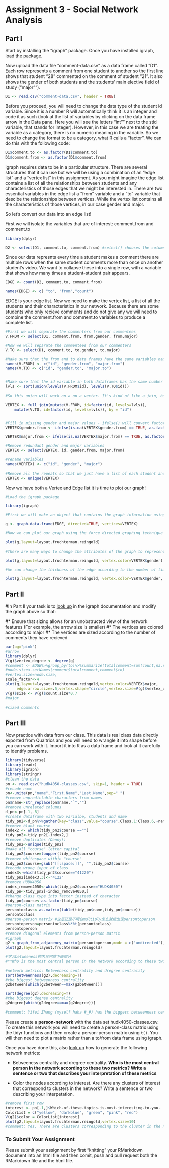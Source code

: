 # Assignment 3 - Social Network Analysis

## Part I
Start by installing the "igraph" package. Once you have installed igraph, load the package.

Now upload the data file "comment-data.csv" as a data frame called "D1". Each row represents a comment from one student to another so the first line shows that student "28" commented on the comment of student "21". It also shows the gender of both students and the students' main elective field of study ("major"").

```r
D1 <- read.csv("comment-data.csv", header = TRUE)
```

Before you proceed, you will need to change the data type of the student id variable. Since it is a number R will automatically think it is an integer and code it as such (look at the list of variables by clicking on the data frame arrow in the Data pane. Here you will see the letters "int"" next to the stid variable, that stands for integer). However, in this case we are treating the variable as a category, there is no numeric meaning in the variable. So we need to change the format to be a category, what R calls a "factor". We can do this with the following code:

```r
D1$comment.to <- as.factor(D1$comment.to)
D1$comment.from <- as.factor(D1$comment.from)
```

igraph requires data to be in a particular structure. There are several structures that it can use but we will be using a combination of an "edge list" and a "vertex list" in this assignment. As you might imagine the edge list contains a list of all the relationships between students and any characteristics of those edges that we might be interested in. There are two essential variables in the edge list a "from" variable and a "to" variable that descibe the relationships between vertices. While the vertex list contains all the characteristics of those vertices, in our case gender and major.

So let's convert our data into an edge list!

First we will isolate the variables that are of interest: comment.from and comment.to

```r
library(dplyr)

D2 <- select(D1, comment.to, comment.from) #select() chooses the columns
```

Since our data represnts every time a student makes a comment there are multiple rows when the same student comments more than once on another student's video. We want to collapse these into a single row, with a variable that shows how many times a student-student pair appears.

```r

EDGE <- count(D2, comment.to, comment.from)

names(EDGE) <- c( "to", "from","count")

```

EDGE is your edge list. Now we need to make the vertex list, a list of all the students and their characteristics in our network. Because there are some students who only recieve comments and do not give any we will need to combine the comment.from and comment.to variables to produce a complete list.

```r
#First we will separate the commenters from our commentees
V.FROM <- select(D1, comment.from, from.gender, from.major)

#Now we will separate the commentees from our commenters
V.TO <- select(D1, comment.to, to.gender, to.major)

#Make sure that the from and to data frames have the same variables names
names(V.FROM) <- c("id", "gender.from", "major.from")
names(V.TO) <- c("id", "gender.to", "major.to")


#Make sure that the id variable in both dataframes has the same number of levels
lvls <- sort(union(levels(V.FROM$id), levels(V.TO$id)))

#So this union will work on a on a vector. It's kind of like a join, but just for a vector. And then I'm going to use the levels command.That extracts the levels from each variable. So we're going to take out that this one is 25(i.e. v.FROM$id) and this one that has 22 and then union is going to join those two things together for us. And then because

VERTEX <- full_join(mutate(V.FROM, id=factor(id, levels=lvls)),
    mutate(V.TO, id=factor(id, levels=lvls)), by = "id")


#Fill in missing gender and major values - ifelse() will convert factors to numerical values so convert to character
VERTEX$gender.from <- ifelse(is.na(VERTEX$gender.from) == TRUE, as.factor(as.character(VERTEX$gender.to)), as.factor(as.character(VERTEX$gender.from)))

VERTEX$major.from <- ifelse(is.na(VERTEX$major.from) == TRUE, as.factor(as.character(VERTEX$major.to)), as.factor(as.character(VERTEX$major.from)))

#Remove redundant gender and major variables
VERTEX <- select(VERTEX, id, gender.from, major.from)

#rename variables
names(VERTEX) <- c("id", "gender", "major")

#Remove all the repeats so that we just have a list of each student and their characteristics
VERTEX <- unique(VERTEX)

```

Now we have both a Vertex and Edge list it is time to plot our graph!

```r
#Load the igraph package

library(igraph)

#First we will make an object that contains the graph information using our two dataframes EDGE and VERTEX. Notice that we have made "directed = TRUE" - our graph is directed since comments are being given from one student to another.

g <- graph.data.frame(EDGE, directed=TRUE, vertices=VERTEX)

#Now we can plot our graph using the force directed graphing technique - our old friend Fruchertman-Reingold!

plot(g,layout=layout.fruchterman.reingold)

#There are many ways to change the attributes of the graph to represent different characteristics of the newtork. For example, we can color the nodes according to gender.

plot(g,layout=layout.fruchterman.reingold, vertex.color=VERTEX$gender)

#We can change the thickness of the edge according to the number of times a particular student has sent another student a comment.

plot(g,layout=layout.fruchterman.reingold, vertex.color=VERTEX$gender, edge.width=EDGE$count)

```

## Part II

#In Part II your task is to [look up](http://igraph.org/r/) in the igraph documentation and modify the graph above so that:

#* Ensure that sizing allows for an unobstructed view of the network features (For example, the arrow size is smaller)
#* The vertices are colored according to major
#* The vertices are sized according to the number of comments they have recieved

```r
par(bg="pink")
#arrow
library(dplyr)
V(g)$vertex_degree <- degree(g)
#comment <- EDGE%>%group_by(to)%>%summarize(totalcomment=sum(count,na.rm=T))
#node.size<-setNames(comment$totalcomment,comment$to)
#vertex.size=node.size,
scale_factor<-4
plot(g,layout=layout.fruchterman.reingold,vertex.color=VERTEX$major,
     edge.arrow.size=.5,vertex.shape="circle",vertex.size=V(g)$vertex_degree*scale_factor,edge.curved=.1,vertex.frame.color="gray",vertex.label.cex=.8,)
V(g)$size <- V(g)$count.size*0.7
#major

#sized comments 
```


## Part III

Now practice with data from our class. This data is real class data directly exported from Qualtrics and you will need to wrangle it into shape before you can work with it. Import it into R as a data frame and look at it carefully to identify problems.
```r
library(tidyverse)
library(readr)
library(igraph)
library(stringr)
#clean the data 
pn <- read.csv("hudk4050-classes.csv", skip=1, header = TRUE)
#recode name 
pn<-unite(pn,"name","First.Name","Last.Name",sep=" ")
#remove unpredictable characters from names 
pn$name<-str_replace(pn$name,"`","")
#remove unrelated columns
d_pn<-pn[-1,-8]
#create dataframe with two varialbe, students and name 
tidy_pn2<-d_pn%>%gather(key="class",value="course",Class.1:Class.6,-name, factor_key=TRUE,na.rm=TRUE)
#remove blank course
index2 <- which(tidy_pn2$course =="")
tidy_pn2<-tidy_pn2[-index2,] 
#remove duplicates (Danny!)
tidy_pn2<-unique(tidy_pn2)
#make all "course" letter capital
tidy_pn2$course=toupper(tidy_pn2$course)
#remove whitespace within "course"
tidy_pn2$course=gsub("[[:space:]]", "",tidy_pn2$course)
#recode wrong input of class
index3<-which(tidy_pn2$course=="41220")
tidy_pn2[index3,3]<-"4122"
#remove HUDK4050
index_remove4050<-which(tidy_pn2$course=="HUDK4050")
tidy_pn<-tidy_pn2[-index_remove4050,]
#change class type into factor instead of character
tidy_pn$course<-as.factor(tidy_pn$course)
#person-class matrix
persontoclass<-as.matrix(table(tidy_pn$name,tidy_pn$course)) 
persontoclass
#person-person matrix #这是还是不明白multiply怎么就能出现persontoperson
persontoperson=persontoclass%*%t(persontoclass)
persontoperson
#remove diagonal elements from person-person matrix
#igraph
g2 <-graph_from_adjacency_matrix(persontoperson,mode = c('undirected'),diag=F)
plot(g2,layout=layout.fruchterman.reingold)

#学习betweeness的内容完成下面部分
#**Who is the most central person in the network according to these two metrics? Write a sentence or two that describes your interpretation of these metrics**
  
#network metrics: Betweeness centrality and dregree centrality
sort(betweenness(g2),decreasing=T)
#the biggest betweenness centrality
g2between[which(g2between==max(g2between))]

sort(degree(g2),decreasing=T)
#the biggest degree centrality
g2degree[which(g2degree==max(g2degree))]

#comment: Yifei Zhang (myself haha #_#) has the biggest betweenness centrality. Guoliang Xu, Hangshi Jin, Jiaao Qi, Jiacong Zhu, Jiahao Shen,Wenqi Gao, Xiyun Zhang and Yingxin Xie have the biggest degree centrality.
```

Please create a **person-network** with the data set hudk4050-classes.csv. To create this network you will need to create a person-class matrix using the tidyr functions and then create a person-person matrix using `t()`. You will then need to plot a matrix rather than a to/from data frame using igraph.

Once you have done this, also [look up](http://igraph.org/r/) how to generate the following network metrics:

* Betweeness centrality and dregree centrality. **Who is the most central person in the network according to these two metrics? Write a sentence or two that describes your interpretation of these metrics**

* Color the nodes according to interest. Are there any clusters of interest that correspond to clusters in the network? Write a sentence or two describing your interpetation.

```r
#remove first row
interest <- pn[-1,]$Which.of.these.topics.is.most.interesting.to.you.
ColorList = c("yellow", "darkblue", "green", "pink", "red")
V(g2)$color = ColorList[interest]
plot(g2,layout=layout.fruchterman.reingold,vertex.size=10)
#comment: Yes. There are clusters corresponding to the cluster in the network. In my opinion, there are more students interested in social network analysis in one cluster and more students interested in predicting modelling in the other cluster.
```

### To Submit Your Assignment

Please submit your assignment by first "knitting" your RMarkdown document into an html file and then comit, push and pull request both the RMarkdown file and the html file.
